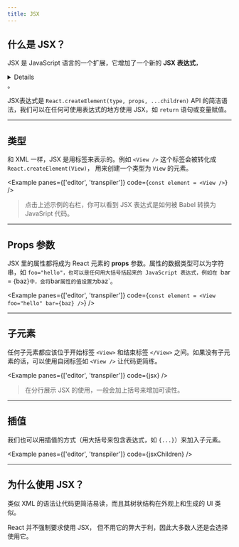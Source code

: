 ```yaml
---
title: JSX
---
```



## 什么是 JSX？

JSX 是 JavaScript 语言的一个扩展，它增加了一个新的 **JSX 表达式**，<Details>用来创建 React 元素</Details>。


JSX表达式是 `React.createElement(type, props, ...children)` API 的简洁语法，我们可以在任何可使用表达式的地方使用 JSX，如 `return` 语句或变量赋值。

---

## 类型

和 XML 一样，JSX 是用标签来表示的。例如 `<View />` 这个标签会被转化成 `React.createElement(View)`， 用来创建一个类型为 `View` 的元素。

<Example panes={['editor', 'transpiler']} code={`const element = <View />`} />

> 点击上述示例的右栏，你可以看到 JSX 表达式是如何被 Babel 转换为 JavaSript 代码。

---

## Props 参数

JSX 里的属性都将成为 React 元素的 **props** 参数。属性的数据类型可以为字符串，如 `foo="hello"，也可以是任何用大括号括起来的 JavaScript 表达式，例如在 `bar = {baz}` 中，会将 `bar` 属性的值设置为 `baz`。

<Example
  panes={['editor', 'transpiler']}
  code={`const element = <View foo="hello" bar={baz} />`}
/>

---

## 子元素
任何子元素都应该位于开始标签 `<View>` 和结束标签 `</View>` 之间。如果没有子元素的话，可以使用自闭标签如 `<View />` 让代码更简练。

<Example panes={['editor', 'transpiler']} code={jsx} />

> 在分行展示 JSX 的使用，一般会加上括号来增加可读性。

---

## 插值

我们也可以用插值的方式（用大括号来包含表达式，如 `{...}`）来加入子元素。

<Example panes={['editor', 'transpiler']} code={jsxChildren} />

---

## 为什么使用 JSX？

类似 XML 的语法让代码更简洁易读，而且其树状结构在外观上和生成的 UI 类似。

React 并不强制要求使用 JSX， 但不用它的弊大于利，因此大多数人还是会选择使用它。
